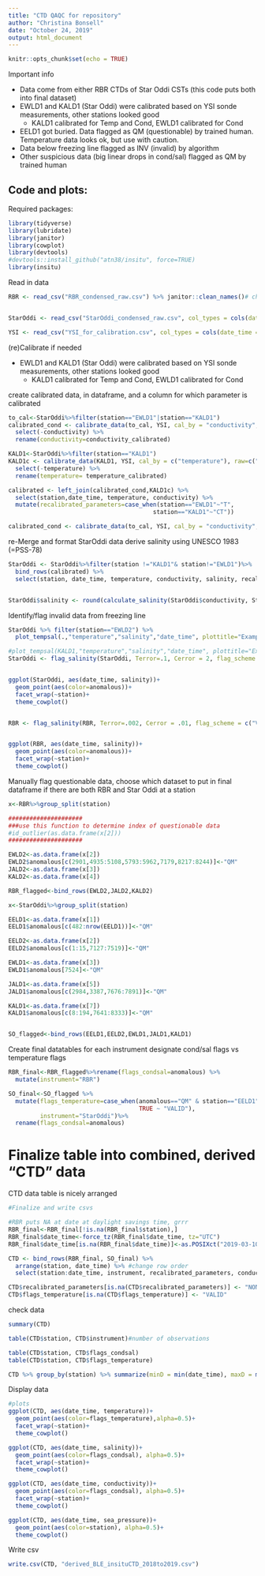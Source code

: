 ```yaml
---
title: "CTD QAQC for repository"
author: "Christina Bonsell"
date: "October 24, 2019"
output: html_document
---
```


```r
knitr::opts_chunk$set(echo = TRUE)
```

Important info

* Data come from either RBR CTDs of Star Oddi CSTs (this code puts both into final dataset)
* EWLD1 and KALD1 (Star Oddi) were calibrated based on YSI sonde measurements, other stations looked good
    + KALD1 calibrated for Temp and Cond, EWLD1 calibrated for Cond
* EELD1 got buried. Data flagged as QM (questionable) by trained human. Temperature data looks ok, but use with caution. 
* Data below freezing line flagged as INV (invalid) by algorithm
* Other suspicious data (big linear drops in cond/sal) flagged as QM by trained human


## Code and plots:

Required packages:

```r
library(tidyverse)
library(lubridate)
library(janitor)
library(cowplot)
library(devtools)
#devtools::install_github("atn38/insitu", force=TRUE)
library(insitu)
```


Read in data
```r

RBR <- read_csv("RBR_condensed_raw.csv") %>% janitor::clean_names()# change colnames to lowercase


StarOddi <- read_csv("StarOddi_condensed_raw.csv", col_types = cols(date_time = col_datetime(format = "%m/%d/%Y %H:%M"))) 

YSI <- read_csv("YSI_for_calibration.csv", col_types = cols(date_time = col_datetime(format = "%m/%d/%Y %H:%M")))
```


(re)Calibrate if needed

* EWLD1 and KALD1 (Star Oddi) were calibrated based on YSI sonde measurements, other stations looked good
    + KALD1 calibrated for Temp and Cond, EWLD1 calibrated for Cond


create calibrated data, in dataframe, and a column for which parameter is calibrated
```r
to_cal<-StarOddi%>%filter(station=="EWLD1"|station=="KALD1")
calibrated_cond <- calibrate_data(to_cal, YSI, cal_by = "conductivity", raw="conductivity")%>% 
  select(-conductivity) %>% 
  rename(conductivity=conductivity_calibrated)

KALD1<-StarOddi%>%filter(station=="KALD1")
KALD1c <- calibrate_data(KALD1, YSI, cal_by = c("temperature"), raw=c("temperature")) %>% 
  select(-temperature) %>% 
  rename(temperature= temperature_calibrated)

calibrated <- left_join(calibrated_cond,KALD1c) %>% 
  select(station,date_time, temperature, conductivity) %>% 
  mutate(recalibrated_parameters=case_when(station=="EWLD1"~"T",
                                         station=="KALD1"~"CT"))

calibrated_cond <- calibrate_data(to_cal, YSI, cal_by = "conductivity", raw="conductivity")
```

re-Merge and format StarOddi data
derive salinity using UNESCO 1983 (=PSS-78)

```r
StarOddi <- StarOddi%>%filter(station !="KALD1"& station!="EWLD1")%>%
  bind_rows(calibrated) %>% 
  select(station, date_time, temperature, conductivity, salinity, recalibrated_parameters)


StarOddi$salinity <- round(calculate_salinity(StarOddi$conductivity, StarOddi$temperature), digits=2)

```

Identify/flag invalid data from freezing line

```r

StarOddi %>% filter(station=="EWLD2") %>% 
  plot_tempsal(.,"temperature","salinity","date_time", plottitle="Example of dataset with invalid data")

#plot_tempsal(KALD1,"temperature","salinity","date_time", plottitle="Example of dataset with invalid data")
StarOddi <- flag_salinity(StarOddi, Terror=.1, Cerror = 2, flag_scheme = c("VALID","INV"))


ggplot(StarOddi, aes(date_time, salinity))+
  geom_point(aes(color=anomalous))+
  facet_wrap(~station)+
  theme_cowplot()


RBR <- flag_salinity(RBR, Terror=.002, Cerror = .01, flag_scheme = c("VALID","INV"))


ggplot(RBR, aes(date_time, salinity))+
  geom_point(aes(color=anomalous))+
  facet_wrap(~station)+
  theme_cowplot()
```

Manually flag questionable data, choose which dataset to put in final dataframe if there are both RBR and Star Oddi at a station

```r

x<-RBR%>%group_split(station)

#####################
###use this function to determine index of questionable data
#id_outlier(as.data.frame(x[2]))
#####################

EWLD2<-as.data.frame(x[2])
EWLD2$anomalous[c(2901,4935:5108,5793:5962,7179,8217:8244)]<-"QM"
JALD2<-as.data.frame(x[3])
KALD2<-as.data.frame(x[4])

RBR_flagged<-bind_rows(EWLD2,JALD2,KALD2) 

x<-StarOddi%>%group_split(station)

EELD1<-as.data.frame(x[1])
EELD1$anomalous[c(482:nrow(EELD1))]<-"QM"

EELD2<-as.data.frame(x[2])
EELD2$anomalous[c(1:15,7127:7519)]<-"QM"

EWLD1<-as.data.frame(x[3])
EWLD1$anomalous[7524]<-"QM"

JALD1<-as.data.frame(x[5])
JALD1$anomalous[c(2984,3387,7676:7891)]<-"QM"

KALD1<-as.data.frame(x[7])
KALD1$anomalous[c(8:194,7641:8333)]<-"QM"


SO_flagged<-bind_rows(EELD1,EELD2,EWLD1,JALD1,KALD1)

```

Create final datatables for each instrument
designate cond/sal flags vs temperature flags

```r
RBR_final<-RBR_flagged%>%rename(flags_condsal=anomalous) %>% 
  mutate(instrument="RBR")

SO_final<-SO_flagged %>% 
  mutate(flags_temperature=case_when(anomalous=="QM" & station=="EELD1" ~ "QM", 
                                     TRUE ~ "VALID"),
         instrument="StarOddi")%>%
  rename(flags_condsal=anomalous)
```

# Finalize table into combined, derived "CTD" data
CTD data table is nicely arranged

```r
#Finalize and write csvs

#RBR puts NA at date at daylight savings time, grrr
RBR_final<-RBR_final[!is.na(RBR_final$station),]
RBR_final$date_time<-force_tz(RBR_final$date_time, tz="UTC")
RBR_final$date_time[is.na(RBR_final$date_time)]<-as.POSIXct("2019-03-10 02:00:00", tz="UTC")

CTD <- bind_rows(RBR_final, SO_final) %>% 
  arrange(station, date_time) %>% #change row order
  select(station:date_time, instrument, recalibrated_parameters, conductivity:temperature, salinity, pressure:depth, speed_of_sound:density_anomaly, flags_condsal, flags_temperature) #change column order

CTD$recalibrated_parameters[is.na(CTD$recalibrated_parameters)] <- "NONE"
CTD$flags_temperature[is.na(CTD$flags_temperature)] <- "VALID"

```

check  data
```r

summary(CTD)

table(CTD$station, CTD$instrument)#number of observations

table(CTD$station, CTD$flags_condsal)
table(CTD$station, CTD$flags_temperature)

CTD %>% group_by(station) %>% summarize(minD = min(date_time), maxD = max(date_time))#start and end date_time


```

Display data

```r
#plots
ggplot(CTD, aes(date_time, temperature))+
  geom_point(aes(color=flags_temperature),alpha=0.5)+
  facet_wrap(~station)+
  theme_cowplot()

ggplot(CTD, aes(date_time, salinity))+
  geom_point(aes(color=flags_condsal), alpha=0.5)+
  facet_wrap(~station)+
  theme_cowplot()

ggplot(CTD, aes(date_time, conductivity))+
  geom_point(aes(color=flags_condsal), alpha=0.5)+
  facet_wrap(~station)+
  theme_cowplot()

ggplot(CTD, aes(date_time, sea_pressure))+
  geom_point(aes(color=station), alpha=0.5)+
  theme_cowplot()
```

Write csv
```r
write.csv(CTD, "derived_BLE_insituCTD_2018to2019.csv")

```

